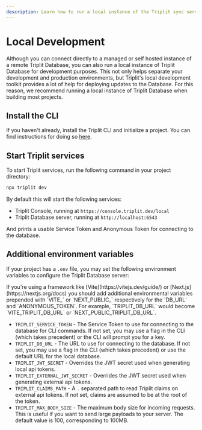 ```yaml
---
description: Learn how to run a local instance of the Triplit sync server for development.
---
```



# Local Development

Although you can connect directly to a managed or self hosted instance of a remote Triplit Database, you can also run a local instance of Triplit Database for development purposes. This not only helps separate your development and production environments, but Triplit's local development toolkit provides a lot of help for deploying updates to the Database. For this reason, we recommend running a local instance of Triplit Database when building most projects.

## Install the CLI

If you haven't already, install the Triplit CLI and initialize a project. You can find instructions for doing so [here](/getting-started).

## Start Triplit services

To start Triplit services, run the following command in your project directory:

```bash
npx triplit dev
```

By default this will start the following services:

- Triplit Console, running at `https://console.triplit.dev/local`
- Triplit Database server, running at `http://localhost:6543`

And prints a usable Service Token and Anonymous Token for connecting to the database.

## Additional environment variables

If your project has a `.env` file, you may set the following environment variables to configure the Triplit Database server:

<Callout>
  If you're using a framework like [Vite](https://vitejs.dev/guide/) or
  [Next.js](https://nextjs.org/docs) you should add additional environmental
  variables prepended with `VITE_` or `NEXT_PUBLIC_` respectively for the
  `DB_URL` and `ANONYMOUS_TOKEN`. For example, `TRIPLIT_DB_URL` would become
  `VITE_TRIPLIT_DB_URL` or `NEXT_PUBLIC_TRIPLIT_DB_URL`.
</Callout>

- `TRIPLIT_SERVICE_TOKEN` - The Service Token to use for connecting to the database for CLI commands. If not set, you may use a flag in the CLI (which takes precedent) or the CLI will prompt you for a key.
- `TRIPLIT_DB_URL` - The URL to use for connecting to the database. If not set, you may use a flag in the CLI (which takes precedent) or use the default URL for the local database.
- `TRIPLIT_JWT_SECRET` - Overrides the JWT secret used when generating local api tokens.
- `TRIPLIT_EXTERNAL_JWT_SECRET` - Overrides the JWT secret used when generating external api tokens.
- `TRIPLIT_CLAIMS_PATH` - A `.` separated path to read Triplit claims on external api tokens. If not set, claims are assumed to be at the root of the token.
- `TRIPLIT_MAX_BODY_SIZE` - The maximum body size for incoming requests. This is useful if you want to send large payloads to your server. The default value is 100, corresponding to 100MB.
